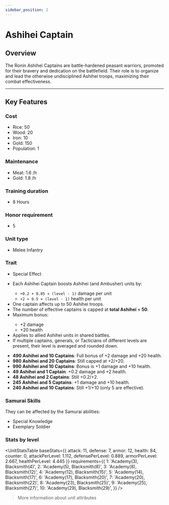 ```yaml
---
sidebar_position: 2
---
```



# Ashihei Captain

## Overview

The Ronin Ashihei Captains are battle-hardened peasant warriors, promoted for their bravery and dedication on the battlefield.
Their role is to organize and lead the otherwise undisciplined Ashihei troops, maximizing their combat effectiveness.

---

## Key Features

### Cost
- Rice: 50  
- Wood: 20  
- Iron: 10  
- Gold: 150  
- Population: 1

### Maintenance
- Meat: 1.6 /h  
- Gold: 1.8 /h

### Training duration
- 8 Hours

### Honor requirement
- 5

### Unit type
- <Link to="/docs/game-concepts/military-units#melee-infantry">Melee Infantry</Link>

### Trait
- Special Effect

<Admonition type="tip" title="Special Effect – Ashihei Commanders">
  <ul>
    <li>Each Ashihei Captain boosts Ashihei (and Ambusher) units by:</li>
      <ul>
        <li><code>+0.2 + 0.05 × (level - 1)</code> damage per unit</li>
        <li><code>+2 + 0.5 × (level - 1)</code> health per unit</li>
      </ul>
    <li>One captain affects up to 50 Ashihei troops.</li>
    <li>The number of effective captains is capped at <strong>total Ashihei ÷ 50</strong>.</li>
    <li>Maximum bonus:</li>
      <ul>
        <li>+2 damage</li>
        <li>+20 health</li>
      </ul>
    <li>Applies to allied Ashihei units in shared battles.</li>
    <li>If multiple captains, generals, or Tacticians of different levels are present, their level is averaged and rounded down.</li>
  </ul>
</Admonition>

<Admonition type="info" title="Examples">
  <ul>
    <li><strong>490 Ashihei and 10 Captains</strong>: Full bonus of +2 damage and +20 health.</li>
    <li><strong>980 Ashihei and 20 Captains</strong>: Still capped at +2/+20.</li>
    <li><strong>990 Ashihei and 10 Captains</strong>: Bonus is +1 damage and +10 health.</li>
    <li><strong>49 Ashihei and 1 Captain</strong>: +0.2 damage and +2 health.</li>
    <li><strong>48 Ashihei and 2 Captains</strong>: Still +0.2/+2.</li>
    <li><strong>245 Ashihei and 5 Captains</strong>: +1 damage and +10 health.</li>
    <li><strong>240 Ashihei and 10 Captains</strong>: Still +1/+10 (only 5 are effective).</li>
  </ul>
</Admonition>

### Samurai Skills  
They can be affected by the Samurai abilities:  
- <Link to="../../../samurais/knowledge-skills#special-knowledge">Special Knowledge</Link>  
- <Link to="../../../samurais/charisma-skills#exemplary-soldier">Exemplary Soldier</Link>

### Stats by level

<UnitStatsTable
  baseStats={{
    attack: 11,
    defense: 7,
    armor: 12,
    health: 84,
    counter: 0,
    attackPerLevel: 1.112,
    defensePerLevel: 0.889,
    armorPerLevel: 2.667,
    healthPerLevel: 4.445
  }}
  requirements={{
    1: 'Academy(3), Blacksmith(4)',
    2: 'Academy(5), Blacksmith(8)',
    3: 'Academy(8), Blacksmith(12)',
    4: 'Academy(12), Blacksmith(15)',
    5: 'Academy(14), Blacksmith(17)',
    6: 'Academy(17), Blacksmith(20)',
    7: 'Academy(20), Blacksmith(22)',
    8: 'Academy(23), Blacksmith(25)',
    9: 'Academy(25), Blacksmith(27)',
    10: 'Academy(29), Blacksmith(29)',
  }}
/>

> <Link to="../../#attributes">More information about unit attributes</Link>
